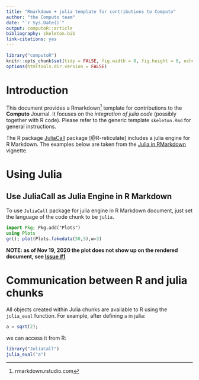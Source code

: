 ```yaml
---
title: "Rmarkdown + julia template for contributions to Computo"
author: "the Computo team"
date: "`r Sys.Date()`"
output: computoR::article
bibliography: skeleton.bib
link-citations: yes
---
```


```r
library("computoR")
knitr::opts_chunk$set(tidy = FALSE, fig.width = 8, fig.height = 8, echo = TRUE)
options(htmltools.dir.version = FALSE)
```

# Introduction

This document provides a Rmarkdown^[rmarkdown.rstudio.com] template for contributions to the **Computo** Journal. It focuses on the *integration of julia code* (possibly together with R code). Please refer to the generic template `skeleton.Rmd` for general instructions. 


The R package [JuliaCall](https://cran.r-project.org/package=JuliaCall) package [@R-reticulate] includes a julia engine for R Markdown. The examples below are taken from the [Julia in RMarkdown](https://cran.r-project.org/web/packages/JuliaCall/vignettes/Julia_in_RMarkdown.html) vignette.


# Using Julia

## Use JuliaCall as Julia Engine in R Markdown

To use `JuliaCall` package for julia engine in R Markdown document, just
set the language of the code chunk to be `julia`.

```julia
import Pkg; Pkg.add("Plots")
using Plots
gr(); plot(Plots.fakedata(50,5),w=3)
```

**NOTE: as of Nov 19, 2020 the plot does not show up on the rendered document, see [Issue #1](https://github.com/computorg/computor/issues/1)**

# Communication between R and julia chunks

All objects created within Julia chunks are available to R using the `julia_eval` function. For example, after defining `a` in julia:

```julia
a = sqrt(2);
```

we can access it from R:

```r
library("JuliaCall")
julia_eval("a")
```


